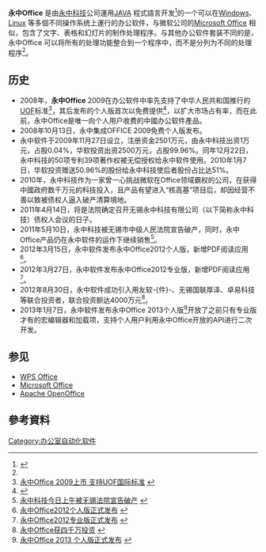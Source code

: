 {{Refimprove |time=2009-08-03T08:36:37+00:00 }} 
{{NoteTA
|G1=IT
|1 =zh-tw:永中軟件; zh-cn:永中软件;
|2 =zh-tw:永中資訊; zh-cn:永中科技;
}}
{{Infobox Software
| name                   = 永中Office<br/><small>Yozo Office</small>
| logo                   = 
| screenshot             = 
| caption                = 
| author                 = [[永中科技|永中科技]]
| developer              = [[永中科技|永中科技]]
| released               =
| latest release version = 7.0.2450.131（个人版）
| latest release date = {{Start date and age|2018|11|21}}
| latest preview version = 
| latest preview date    = 
| programming language   = [[Java|Java]]
| operating system       = [[Microsoft_Windows|Microsoft Windows]]，[[Linux|Linux]]
| platform               = [[跨平台|跨平台]]
| language               = [[中文|中文]]，[[英文|英文]]，[[日文|日文]]，[[阿拉伯文|阿拉伯文]]
| genre                  = [[办公软件套装|办公软件套装]]
| license                = [[專有软件|專有]]
| website                = {{URL|http://www.yozosoft.com}}
}}

'''永中Office''' 是由[[永中科技|永中科技]]公司運用[[JAVA|JAVA]] 程式語言开发<ref name="永中Office 2012">{{Cite web|url = http://www.yozooffice.com/tw/yozooffice2012.shtml|title = YozoOffice - The Office Replacement Solution for Enterprise and Personal Users|author = |date = |publisher = 2010 YOZOSOFT CO.,LTD.|language = zh-tw|accessdate = 2015-11-18|format = shtml|quote = |archiveurl = https://web.archive.org/web/20150428134301/http://www.yozooffice.com/tw/yozooffice2012.shtml|archivedate = 2015-04-28|dead-url = no}}</ref>的一个可以在[[Windows|Windows]]、[[Linux|Linux]] 等多個不同操作系统上運行的办公软件，与微软公司的[[Microsoft_Office|Microsoft Office]] 相似，包含了文字、表格和幻灯片的制作处理程序。与其他办公软件套装不同的是，永中Office 可以将所有的处理功能整合到一个程序中，而不是分列为不同的处理程序<ref name="永中Office 2012"/>。

== 历史 ==
* 2008年，'''永中Office''' 2009在办公软件中率先支持了中华人民共和国推行的[[UOF|UOF]]标准<ref>[http://it.sohu.com/20080718/n258237716.shtml 永中Office 2009上市 支持UOF国际标准] {{Wayback|url=http://it.sohu.com/20080718/n258237716.shtml |date=20141214154123 }}{{zh-cn icon}}</ref>，其后发布的个人版首次以免费提供<ref>{{cite web |url=http://www.china.com.cn/tech/txt/2008-10/13/content_16602743.htm |title=存档副本 |accessdate=2009-05-18 |archive-date=2014-12-14 |archive-url=https://web.archive.org/web/20141214151206/http://www.china.com.cn/tech/txt/2008-10/13/content_16602743.htm |dead-url=no }}</ref>，以扩大市场占有率，而在此前，永中Office是唯一向个人用户收费的中國办公软件產品。
* 2008年10月13日，永中集成OFFICE 2009免费个人版发布。
* 永中软件于2009年11月27日设立，注册资金2501万元，由永中科技出资1万元，占股0.04%，华软投资出资2500万元，占股99.96%。同年12月22日，永中科技的50项专利39项著作权被无偿授权给永中软件使用。2010年1月7日，华软投资赠送50.96%的股份给永中科技使后者股份占比达51%。
* 2010年，永中科技作为一家曾一心挑战微软在Office领域霸权的公司，在获得中國政府数千万元的科技投入，且产品有望进入“核高基”项目后，却因经营不善以致被债权人逼入破产清算境地。
* 2011年4月14日，将是法院确定召开无锡永中科技有限公司（以下简称永中科技）债权人会议的日子。
* 2011年5月10日，永中科技被无锡市中级人民法院宣告破产，同时，永中Office产品仍在永中软件的运作下继续销售<ref>[http://news.mydrivers.com/1/193/193139.htm 永中科技今日上午被无锡法院宣告破产] {{Wayback|url=http://news.mydrivers.com/1/193/193139.htm |date=20140222025334 }}{{zh-cn icon}}</ref>。
* 2012年3月15日，永中软件发布永中Office2012个人版，新增PDF阅读应用<ref>[http://www.cnbeta.com/articles/177292.htm 永中Office2012个人版正式发布] {{Wayback|url=http://www.cnbeta.com/articles/177292.htm |date=20140221215112 }}{{zh-cn icon}}</ref>。
* 2012年3月27日，永中软件发布永中Office2012专业版，新增PDF阅读应用<ref>[http://tech.sina.com.cn/it/2012-03-27/09296880100.shtml 永中Office2012专业版正式发布] {{Wayback|url=http://tech.sina.com.cn/it/2012-03-27/09296880100.shtml |date=20140222060855 }}{{zh-cn icon}}</ref>。
* 2012年8月30日，永中软件成功引入用友软-{件}-、无锡国联厚泽、卓易科技等联合投资者，联合投资额达4000万元<ref>[http://news.mydrivers.com/1/239/239471.htm 永中Office获四千万投资] {{Wayback|url=http://news.mydrivers.com/1/239/239471.htm |date=20140222025330 }}{{zh-cn icon}}</ref>。
* 2013年1月7日，永中软件发布永中Office 2013个人版<ref>[http://www.cnbeta.com/articles/221129.htm 永中Office 2013 个人版正式发布] {{Wayback|url=http://www.cnbeta.com/articles/221129.htm |date=20140221215010 }}{{zh-cn icon}}</ref>开放了之前只有专业版才有的宏编辑器和加载项，支持个人用户利用永中Office开放的API进行二次开发。

== 参见 ==
* [[WPS_Office|WPS Office]]
* [[Microsoft_Office|Microsoft Office]]
* [[Apache_OpenOffice|Apache OpenOffice]]

== 參考資料 ==
{{reflist|2}}

{{辦公室套裝軟件}}

[[Category:办公室自动化软件|Category:办公室自动化软件]]